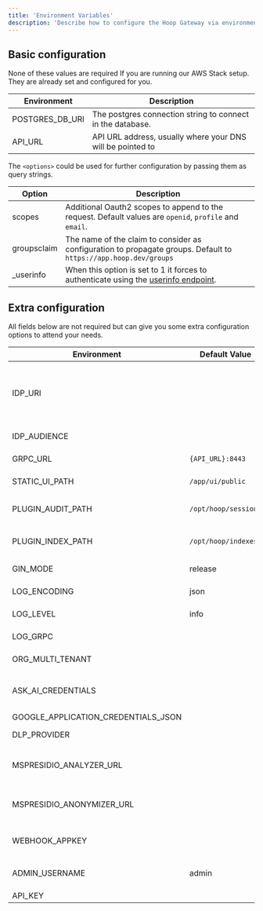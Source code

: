 ```yaml
---
title: 'Environment Variables'
description: 'Describe how to configure the Hoop Gateway via environment variables'
---
```


## Basic configuration

<Note>
  None of these values are required If you are running our AWS Stack setup.
  They are already set and configured for you.
</Note>

| Environment     | Description |
| --------------- |-------------
| POSTGRES_DB_URI | The postgres connection string to connect in the database. |
| API_URL         | API URL address, usually where your DNS will be pointed to |

The `<options>` could be used for further configuration by passing them as query strings.

| Option     | Description |
| --------------- |-------------
| scopes | Additional Oauth2 scopes to append to the request. Default values are `openid`, `profile` and `email`. |
| groupsclaim | The name of the claim to consider as configuration to propagate groups. Default to `https://app.hoop.dev/groups` |
| _userinfo | When this option is set to 1 it forces to authenticate using the [userinfo endpoint](https://openid.net/specs/openid-connect-core-1_0.html#UserInfo). |


## Extra configuration

All fields below are not required but can give you some extra configuration options to attend your needs.

| Environment                         | Default Value        | Description |
| ----------------------------------- | -------------------- |-------------
| IDP_URI                             |                      | OIDC & Oauth2 configuration in URI format: `<scheme>://<client-id>:<client-secret>@<issuer-host>?<options>` |
| IDP_AUDIENCE                        |                      | Identity Provider Audience (Oauth2) |
| GRPC_URL                            | `{API_URL}:8443`     | The gRPC URL to advertise to clients. |
| STATIC_UI_PATH                      | `/app/ui/public`     | The path where the UI assets resides |
| PLUGIN_AUDIT_PATH                   | `/opt/hoop/sessions` | The path where the temporary sessions are stored |
| PLUGIN_INDEX_PATH                   | `/opt/hoop/indexes`  | The path where the temporary indexes are stored |
| GIN_MODE                            | release              | Turn on (debug) logging of routes |
| LOG_ENCODING                        | json                 | The encoding of output logs (console) |
| LOG_LEVEL                           | info                 | The verbosity of logs (debug,info,warn,error) |
| LOG_GRPC                            |                      | "1" enables logging gRPC protocol |
| ORG_MULTI_TENANT                    |                      | Enable organization multi-tenancy |
| ASK_AI_CREDENTIALS                  |                      | The ChatGPT credentials in URL format: `<scheme>://_:<apikey>@<api-host>` |
| GOOGLE_APPLICATION_CREDENTIALS_JSON |                      | GCP DLP credentials |
| DLP_PROVIDER                        |                      | It can be empty, `mspresidio` or `gcp` |
| MSPRESIDIO_ANALYZER_URL             |                      | Host and port for MS Presidio Analyzer `<host-to-analyzer:port>` |
| MSPRESIDIO_ANONYMIZER_URL           |                      | Host and port for MS Presidio Anonymizer`<host-to-anonymizer:port>` |
| WEBHOOK_APPKEY                      |                      | The application key to send messages to the webhook provider. |
| ADMIN_USERNAME                      | admin                | Changes the name of the group to act as the admin role |
| API_KEY                             |                      | Must be in form of `<org-id>|<random-string>. It safely bypasses user auth for certain endpoints. [Check the list of endpoints](/learn/api-key-usage) you can request and all requisites to use this feature |

